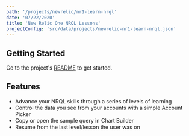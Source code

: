 ```yaml
---
path: '/projects/newrelic/nr1-learn-nrql'
date: '07/22/2020'
title: 'New Relic One NRQL Lessons'
projectConfig: 'src/data/projects/newrelic-nr1-learn-nrql.json'
---
```


## Getting Started

Go to the project's [README](https://github.com/newrelic/nr1-learn-nrql#readme) to get started.

## Features

- Advance your NRQL skills through a series of levels of learning
- Control the data you see from your accounts with a simple Account Picker
- Copy or open the sample query in Chart Builder
- Resume from the last level/lesson the user was on

